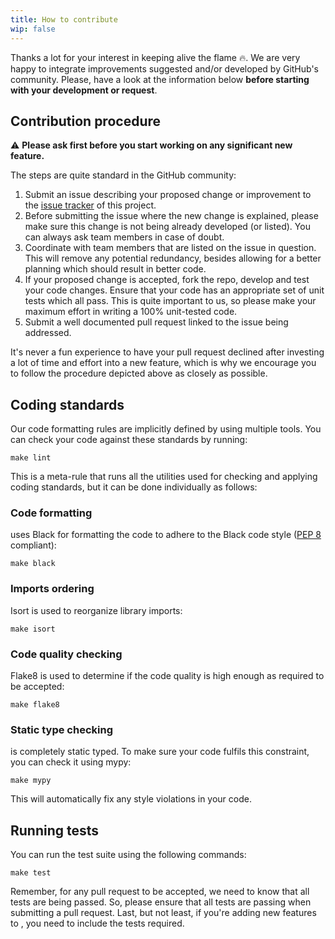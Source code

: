 ```yaml
---
title: How to contribute
wip: false
---
```


Thanks a lot for your interest in keeping alive the flame 🔥. We are very happy to integrate improvements suggested
and/or developed by GitHub's community. Please, have a look at the information below **before starting with your
development or request**.

## Contribution procedure

⚠️ **Please ask first before you start working on any significant new feature.**

The steps are quite standard in the GitHub community:

1. Submit an issue describing your proposed change or improvement to the
   [issue tracker](https://github.com/perdy/flama/issues) of this project.
2. Before submitting the issue where the new change is explained, please make sure this change is not being already
   developed (or listed). You can always ask team members in case of doubt.
3. Coordinate with team members that are listed on the issue in question. This will remove any potential redundancy,
   besides allowing for a better planning which should result in better code.
4. If your proposed change is accepted, fork the repo, develop and test your code changes. Ensure that your code has an
   appropriate set of unit tests which all pass. This is quite important to us, so please make your maximum effort in
   writing a 100% unit-tested code.
5. Submit a well documented pull request linked to the issue being addressed.

It's never a fun experience to have your pull request declined after investing a lot of time and effort into a new
feature, which is why we encourage you to follow the procedure depicted above as closely as possible.

## Coding standards

Our code formatting rules are implicitly defined by using multiple tools. You can check your code against these
standards by running:

```commandline
make lint
```

This is a meta-rule that runs all the utilities used for checking and applying <FlamaName /> coding standards, but it
can be done individually as follows:

### Code formatting

<FlamaName /> uses Black for formatting the code to adhere to the Black code style ([PEP
8](https://peps.python.org/pep-0008/) compliant):

```commandline
make black
```

### Imports ordering

Isort is used to reorganize library imports:

```commandline
make isort
```

### Code quality checking

Flake8 is used to determine if the code quality is high enough as required to be accepted:

```commandline
make flake8
```

### Static type checking

<FlamaName /> is completely static typed. To make sure your code fulfils this constraint, you can check it using mypy:

```commandline
make mypy
```

This will automatically fix any style violations in your code.

## Running tests

You can run the test suite using the following commands:

```commandline
make test
```

Remember, for any pull request to be accepted, we need to know that all tests are being passed. So, please ensure that
all tests are passing when submitting a pull request. Last, but not least, if you're adding new features to <FlamaName />, you need to include the tests required.
